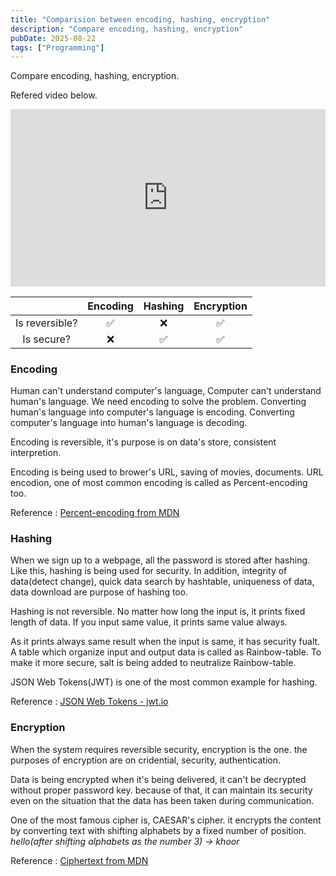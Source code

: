 ```yaml
---
title: "Comparision between encoding, hashing, encryption"
description: "Compare encoding, hashing, encryption"
pubDate: 2025-08-22
tags: ["Programming"]
---
```


Compare encoding, hashing, encryption.

Refered video below.

<div style="position: relative; width: 100%; padding-bottom: 56.25%; height: 0; overflow: hidden;">
  <iframe
    src="https://www.youtube.com/embed/z5lpHsl8qQ4?si=XABKrEhJID6Cnoad"
    title="YouTube video player"
    frameborder="0"
    allow="accelerometer; autoplay; clipboard-write; encrypted-media; gyroscope; picture-in-picture; web-share"
    referrerpolicy="strict-origin-when-cross-origin"
    allowfullscreen
    style="position: absolute; top: 0; left: 0; width: 100%; height: 100%; border: 0;"
  ></iframe>
</div>

|                | Encoding | Hashing | Encryption |
| :------------: | :------: | :-----: | :--------: |
| Is reversible? |    ✅    |   ❌    |     ✅     |
|   Is secure?   |    ❌    |   ✅    |     ✅     |

### Encoding

Human can't understand computer's language, Computer can't understand human's language. We need encoding to solve the problem. Converting human's language into computer's language is encoding. Converting computer's language into human's language is decoding.

Encoding is reversible, it's purpose is on data's store, consistent interpretion.

Encoding is being used to brower's URL, saving of movies, documents. URL encodion, one of most common encoding is called as Percent-encoding too.

Reference : [Percent-encoding from MDN](https://developer.mozilla.org/en-US/docs/Glossary/Percent-encoding)

### Hashing

When we sign up to a webpage, all the password is stored after hashing. Like this, hashing is being used for security. In addition, integrity of data(detect change), quick data search by hashtable, uniqueness of data, data download are purpose of hashing too.

Hashing is not reversible. No matter how long the input is, it prints fixed length of data. If you input same value, it prints same value always.

As it prints always same result when the input is same, it has security fualt. A table which organize input and output data is called as Rainbow-table. To make it more secure, salt is being added to neutralize Rainbow-table.

JSON Web Tokens(JWT) is one of the most common example for hashing.

Reference : [JSON Web Tokens - jwt.io](https://www.jwt.io/)

### Encryption

When the system requires reversible security, encryption is the one. the purposes of encryption are on cridential, security, authentication.

Data is being encrypted when it's being delivered, it can't be decrypted without proper password key. because of that, it can maintain its security even on the situation that the data has been taken during communication.

One of the most famous cipher is, CAESAR's cipher. it encrypts the content by converting text with shifting alphabets by a fixed number of position.<br/>
_hello(after shifting alphabets as the number 3) -> khoor_

Reference : [Ciphertext from MDN](https://developer.mozilla.org/en-US/docs/Glossary/Ciphertext)
